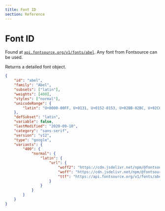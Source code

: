 ```yaml
---
title: Font ID
section: Reference
---
```


# Font ID

Found at [`api.fontsource.org/v1/fonts/abel`](https://api.fontsource.org/v1/fonts/abel). Any font from Fontsource can be used.

Returns a detailed font object.

```json
{
	"id": "abel",
	"family": "Abel",
	"subsets": ["latin"],
	"weights": [400],
	"styles": ["normal"],
	"unicodeRange": {
		"latin": "U+0000-00FF, U+0131, U+0152-0153, U+02BB-02BC, U+02C6, U+02DA, U+02DC, U+2000-206F, U+2074, U+20AC, U+2122, U+2191, U+2193, U+2212, U+2215, U+FEFF, U+FFFD"
	},
	"defSubset": "latin",
	"variable": false,
	"lastModified": "2020-09-10",
	"category": "sans-serif",
	"version": "v12",
	"type": "google",
	"variants": {
		"400": {
			"normal": {
				"latin": {
					"url": {
						"woff2": "https://cdn.jsdelivr.net/npm/@fontsource/abel/files/abel-latin-400-normal.woff2",
						"woff": "https://cdn.jsdelivr.net/npm/@fontsource/abel/files/abel-latin-400-normal.woff",
						"ttf": "https://api.fontsource.org/v1/fonts/abel/latin-400-normal.ttf"
					}
				}
			}
		}
	}
}
```
